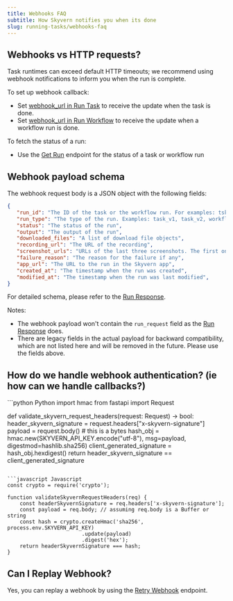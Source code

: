 ```yaml
---
title: Webhooks FAQ
subtitle: How Skyvern notifies you when its done
slug: running-tasks/webhooks-faq
---
```

## Webhooks vs HTTP requests?

Task runtimes can exceed default HTTP timeouts; we recommend using webhook notifications to inform you when the run is complete.

To set up webhook callback:
- Set [webhook_url in Run Task](/api-reference/api-reference/agent/run-task#request.body.webhook_url) to receive the update when the task is done.
- Set [webhook_url in Run Workflow](/api-reference/api-reference/workflows/run-workflow#request.body.webhook_url) to receive the update when a workflow run is done.

To fetch the status of a run:
- Use the [Get Run](/api-reference/api-reference/agent/get-run) endpoint for the status of a task or workflow run 

## Webhook payload schema

The webhook request body is a JSON object with the following fields:
```json
{
   "run_id": "The ID of the task or the workflow run. For examples: tsk_123, tsk_v2_123, wr_123",
   "run_type": "The type of the run. Examples: task_v1, task_v2, workflow_run, openai_cua, anthropic_cua.",
   "status": "The status of the run",
   "output": "The output of the run",
   "downloaded_files": "A list of download file objects",
   "recording_url": "The URL of the recording",
   "screenshot_urls": "URLs of the last three screenshots. The first one in the list is the latest screenshot.",
   "failure_reason": "The reason for the failure if any",
   "app_url": "The URL to the run in the Skyvern app",
   "created_at": "The timestamp when the run was created",
   "modified_at": "The timestamp when the run was last modified",
}
```
For detailed schema, please refer to the [Run Response](/api-reference/api-reference/agent/get-run#response).

Notes:
- The webhook payload won't contain the `run_request` field as the [Run Response](/api-reference/api-reference/agent/get-run#response) does.
- There are legacy fields in the actual payload for backward compatibility, which are not listed here and will be removed in the future. Please use the fields above. 

## How do we handle webhook authentication? (ie how can we handle callbacks?)

<CodeGroup>
```python Python
import hmac
from fastapi import Request

def validate_skyvern_request_headers(request: Request) -> bool:
    header_skyvern_signature = request.headers["x-skyvern-signature"]
    payload = request.body() # this is a bytes
    hash_obj = hmac.new(SKYVERN_API_KEY.encode("utf-8"), msg=payload, digestmod=hashlib.sha256)
    client_generated_signature = hash_obj.hexdigest()
    return header_skyvern_signature == client_generated_signature
```

```javascript Javascript
const crypto = require('crypto');

function validateSkyvernRequestHeaders(req) {
    const headerSkyvernSignature = req.headers['x-skyvern-signature'];
    const payload = req.body; // assuming req.body is a Buffer or string
    const hash = crypto.createHmac('sha256', process.env.SKYVERN_API_KEY)
                        .update(payload)
                        .digest('hex');
    return headerSkyvernSignature === hash;
}
```

</CodeGroup>

## Can I Replay Webhook?

Yes, you can replay a webhook by using the [Retry Webhook](/api-reference/api-reference/agent/retry-run-webhook) endpoint.